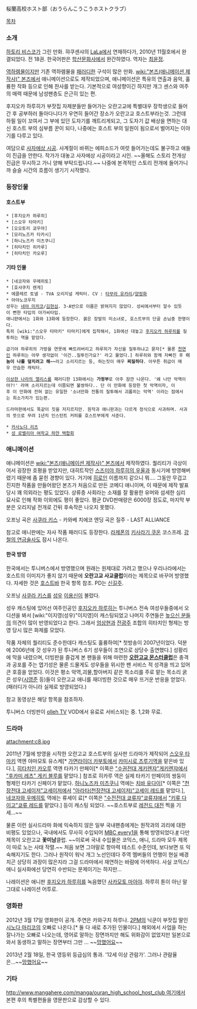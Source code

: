 桜蘭高校ホスト部（おうらんこうこうホストクラブ）

[[목차]]

=== 소개 ===
[[하토리 비스코]]가 그린 만화. 햐쿠센샤의 [[LaLa]]에서 연재하다가, 2010년 11월호에서 완결되었다. 전 18권. 한국어판은 [[학산문화사]]에서 완간하였다. 역자는 [[최윤정]].

[[역하렘]]물이지만 기존 역하렘물을 [[패러디]]한 구석이 많은 만화. [[wiki:"본즈(애니메이션 제작사)" 본즈]]에서 애니메이션으로도 제작되었으며, 애니메이션은 특유의 연출과 음악, 훌륭한 작화 등으로 인해 찬사를 받는다. 기본적으로 여성향이긴 하지만 개그 센스와 여주의 매력 때문에 남성팬층도 은근히 있는 편.

후지오카 하루히가 부잣집 자제분들만 들어가는 오란고교에 특별대우 장학생으로 들어간 후 공부하러 돌아다니다가 우연히 들어간 장소가 오란고교 호스트부라는것. 그런데 하필 일이 꼬여서 그 부에 있던 도자기를 깨트리게되고, 그 도자기 값 배상을 면하는 대신 호스트 부의 심부름 꾼이 되다, 나중에는 호스트 부의 일원이 됨으로서 벌어지는 이야기를 다루고 있다.

여담으로 [[사자에상 시공]]. 사계절이 바뀌는 에피소드가 여럿 들어가는데도 불구하고 애들이 진급을 안한다. 작가가 대놓고 사자에상 시공이라고 시인. ~~올해도 스토리 전개상 진급은 무시하고 가니 양해 부탁드립니다.~~
나중에 본격적인 스토리 전개에 들어가니까 슬슬 시간의 흐름이 생기기 시작했다.
=== 등장인물 ===
==== 호스트부 ====
 * [후지오카 하루히]
 * [스오우 타마키]
 * [오오토리 쿄우야]
 * [모리노즈카 타카시]
 * [하니노즈카 미츠쿠니]
 * [히타치인 히카루]
 * [히타치인 카오루]

==== 기타 인물 ====
 * [네코자와 우메히토]
 * [호샤쿠지 렌게]
 * 에클레르 토넬 - TVA 오리지널 캐릭터. CV : [[타무라 유카리]]/[[양정화]] 
 * 아야노코우지 
 성우는 [[네야 미치코]]/[[김묘경|김현심]]. 3-A반으로 이름은 밝혀지지 않았다. 성씨에서부터 알수 있듯이 뻔한 타입의 아가씨타입.
 애니판에서는 1화와 13화에 등장한다. 붉은 장발의 미소녀로, 호스트부의 단골 손님중 한명이다.
 특히 [wiki:"스오우 타마키" 타마키]에게 집착해서, 1화에선 대놓고 [[후지오카 하루히]]를 질투하는 역을 맡았다.

 급기야 하루히의 가방을 연못에 빠트려버리고 하루히가 자신을 질투하냐고 묻자[* 물론 [[천연]]인 하루히는 아무 생각없이 '이건..질투인가요?' 라고 물었다.] 하루히와 함께 자빠진 후 '''이놈이 나를 덮치려고 해~~'''라고 소리지르는 등, 하는짓이 매우 '''찌질하다'''. 아무튼 취급이 매우 안습한 캐릭터.

 [[이상한 나라의 앨리스]]를 패러디한 13화에서는 '''가정부'''로 아주 잠깐 나온다. '왜 나만 악역이야?!' 라며 소리지르는데 이쯤되면 불쌍하다.. 단 이 만화에 등장한 첫 악역이자, 이후 이 만화에 전혀 없는 유일한 '소녀만화 전통의 질투해서 괴롭히는 악역' 이라는 점에서는 희소가치가 있는편.

 드라마판에서도 똑같이 짓을 저지르지만. 원작과 애니판과는 다르게 정식으로 사과하며. 사과의 뜻으로 무려 1년치 인스턴트 커피를 호스트부에게 사준다.

 * [[카사노다 리츠]]
 * [[성 로벨리아 여학교 하얀 백합회]]

=== 애니메이션 ===

애니메이션은 [[wiki:"본즈(애니메이션 제작사)" 본즈]]에서 제작하였다. 퀄리티가 극상이어서 굉장한 호평을 받았지만, 대히트작인 [[스즈미야 하루히의 우울]]과 동시기에 방영해버렸기 때문에 좀 묻힌 경향이 있다. 거기에 [[히로인]] 이름까지 같으니 뭐….
그동안 무겁고 진지한 작품을 만들어왔던 본즈가 처음으로 만든 코메디 애니이며, 이 때문에 제작 발표 당시 꽤 의외라는 평도 있었다. 상류층 사회라는 소재를 잘 활용한 유머와 섬세한 심리 묘사로 인해 작화 이외에도 평이 좋았다. 
평균 DVD판매량은 6000장 정도로, 마지막 부분은 오리지널 전개로 간뒤 후속작은 나오지 못했다.

오프닝 곡은 [[사쿠라 키스]] - 카와베 치에코
엔딩 곡은 질주 - LAST ALLIANCE

참고로 애니판에는 자사 작품 패러디도 등장한다. [[라제폰]]의 [[키사라기 쿠온]] 코스프레. [[강철의 연금술사]]도 잠시 나온다.

==== 한국 방영 ====
한국에서는 투니버스에서 방영했으며 원래는 원제대로 가려고 했으나 우리나라에서는 호스트의 이미지가 좋지 않기 때문에 '''오란고교 사교클럽'''이라는 제목으로 바꾸어 방영했다. 자세한 것은 [[호스트바]] 한국 항목 참조. PD는 [[신길주]].

오프닝 [[사쿠라 키스]]를 [[성우]] [[이용신]]이 불렀다.

성우 캐스팅에 있어선 여주인공인 [[후지오카 하루히]]는 투니버스 전속 여성우들중에서 오디션을 봐서 [wiki:"이지영(성우)"이지영]이 캐스팅되었고 나머지 주연들은 [[높으신 분들]]의 의견이 많이 반영되었다고 한다. 그래서 [[엄상현]]과 [[전광주]] 조합의 히타치인 형제는 방영 당시 많은 화제를 모았다.

{{{#!html
<object classid='clsid:d27cdb6e-ae6d-11cf-96b8-444553540000' codebase='http://download.macromedia.com/pub/shockwave/cabs/flash/swflash.cab#version=9,0,0,0'  id='NFPlayer27309' width='500' height='408'><param name='movie' value='http://serviceapi.nmv.naver.com/flash/NFPlayer.swf?vid=4EBD166F44F47B90DAEE2F35401FCB6050EF&outKey=V121028418d0e47ed3b50cdd7f9a5a65412c25aefbc018d398ca3cdd7f9a5a65412c2' /><param name='wmode' value='transparent' /><param name='allowScriptAccess' value='always' /><param name='allowFullScreen' value='true' /><embed src='http://serviceapi.nmv.naver.com/flash/NFPlayer.swf?vid=4EBD166F44F47B90DAEE2F35401FCB6050EF&outKey=V121028418d0e47ed3b50cdd7f9a5a65412c25aefbc018d398ca3cdd7f9a5a65412c2' wmode='transparent' width='500' height='408' allowScriptAccess='always' name='NFPlayer27309' id='NFPlayer27309' allowFullScreen='true' type='application/x-shockwave-flash' /></object>
}}}

작품 자체의 퀄리티도 준수한데다 캐스팅도 훌륭하여[* 첫방송이 2007년이었다. 덕분에 2006년에 갓 성우가 된 투니버스 6기 성우들이 조연으로 상당수 출연했다.] 성황리에 막을 내렸으며, 더빙판을 즐겁게 본 팬들을 위해 마련한 '''[[오란고교 몬스터클럽]]'''은 충격과 공포를 주는 엽기성은 물론 드물게도 성우들을 위시한 팬 서비스 적 성격을 띄고 있어 큰 호흥을 얻었다. 이것은 평소 악역,괴물,할아버지 같은 목소리를 주로 맡는 목소리 굵은 성우([[시영준]] 등)들이 오란고교 애니를 재더빙한 것으로 매우 뜨거운 반응을 얻었다. (패러디가 아니라 실제로 방영되었다.)

참고 동영상은 해당 항목을 참조하자.

투니버스 더빙판이 [[olleh TV]] VOD에서 유료로 서비스되는 중. 1,2화 무료.

=== 드라마 ===
attachment:c8.jpg

2011년 7월에 방영을 시작한 오란고교 호스트부의 실사판 드라마가 제작되어 [[스오우 타마키]] 역엔 야마모토 유스케[* [[가면라이더 카부토]]에서 [[카미시로 츠루기]]역을 맡은바 있다.], [[히타치인 카오루]] 역엔 타카기 만페이[* 이쪽은 [["수권전대 게키렌쟈"게키렌쟈]]에서 [["후카미 레츠" 게키 블루]]를 맡았다.] 참조로 히카루 역은 실제 타카기 만페이의 쌍둥이 형제인 타카기 신페이가 맡았다. [[하니노즈카 미츠쿠니]] 역에는 [[치바 유다이]][* 이쪽은 [["천장전대 고세이저"고세이저]]에서 [["아라타(천장전대 고세이저)"고세이 레드]]를 맡았다.], [[네코자와 우메히토]] 역에는 류세이 료[* 이쪽은 [["수전전대 쿄류쟈"쿄류쟈]]에서 [["키류 다이고"쿄류 레드]]를 맡았다.] 등이  캐스팅 되었다. ~~호스트부로 [[레전드 대전]] 찍을 기세...~~

물론 이런 실사드라마 화에 익숙하지 않은 일부 국내팬층에게는 원작과의 괴리에 대한 비평도 있었으나, 국내에서도 무사히 수입되어 [[MBC every1]]을 통해 방영되었다.[http://www.mbcplus.com/oranclub #] 다만 제목이 오란고교 '''꽃미남'''클럽. ~~이로써 국내 수입물은 코믹스, 애니, 드라마 모두 제목이 따로 노는 사태 작렬.~~ 처음 보면 그야말로 항마력 테스트 수준인데, 보다보면 또 익숙해지기도 한다. 그러나 원작이 워낙 개그 노선인데다 주역 멤버들의 언행이 현실 배경치곤 상당히 과장이 많은지라 그걸 드라마에서 재연하는 바람에 어색하다. 사실 코믹스/애니 실사화에선 당연히 수반되는 문제이기는 하지만... 

나레이션은 애니판 [[후지오카 하루히]]를 녹음했던 [[사카모토 마아야]]. 하루히 톤이 아닌 말 그대로 나레이션 어투로.

=== 영화판 ===
2012년 3월 17일 영화판이 공개. 주연은 카와구치 하루나.
[[2PM]]의 닉쿤이 부잣집 딸인 [[시노다 마리코]]의 오빠로 나온다.[* 둘 다 새로 추가된 인물이다.] 해외에서 사업을 하는 잘나가는 오빠로 나오는데, 영어로 말하는 장면까지만 해도 위화감이 없었지만 일본으로 와서 동생하고 말하는 장면부터 그만 ... ~~[[망했어요]]~~

2013년 2월 18일, 한국 영등위 등급심의 통과. '12세 이상 관람가'. 그러나 관람율은...~~[[망했어요]]~~

=== 기타 ===
[[http://www.mangahere.com/manga/ouran_high_school_host_club 여기에서]] 본편 후의 특별편들을 영문판으로 감상할 수 있다. 
